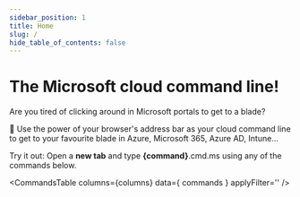 ```yaml
---
sidebar_position: 1
title: Home
slug: /
hide_table_of_contents: false
---
```



# The Microsoft cloud command line!

Are you tired of clicking around in Microsoft portals to get to a blade?

🚀 Use the power of your browser's address bar as your cloud command line to get to your favourite blade in Azure, Microsoft 365, Azure AD, Intune...

Try it out: Open a **new tab** and type **{command}**.cmd.ms using any of the commands below. 

<CommandsTable
  columns={columns}
  data={ commands }
  applyFilter=''
/>
